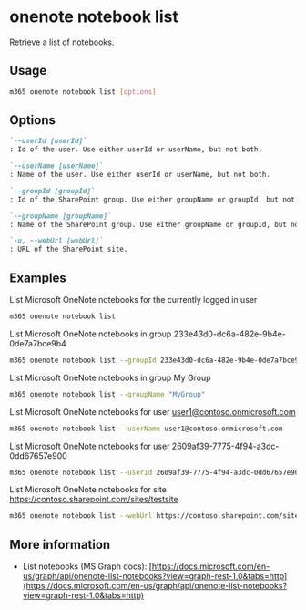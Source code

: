 
# onenote notebook list

Retrieve a list of notebooks.

## Usage

```sh
m365 onenote notebook list [options]
```

## Options

```md defintion-list
`--userId [userId]`
: Id of the user. Use either userId or userName, but not both.

`--userName [userName]`
: Name of the user. Use either userId or userName, but not both.

`--groupId [groupId]`
: Id of the SharePoint group. Use either groupName or groupId, but not both

`--groupName [groupName]`
: Name of the SharePoint group. Use either groupName or groupId, but not both.

`-u, --webUrl [webUrl]`
: URL of the SharePoint site.
```

<Global />

## Examples

List Microsoft OneNote notebooks for the currently logged in user

```sh
m365 onenote notebook list
```

List Microsoft OneNote notebooks in group 233e43d0-dc6a-482e-9b4e-0de7a7bce9b4

```sh
m365 onenote notebook list --groupId 233e43d0-dc6a-482e-9b4e-0de7a7bce9b4
```

List Microsoft OneNote notebooks in group My Group

```sh
m365 onenote notebook list --groupName "MyGroup"
```

List Microsoft OneNote notebooks for user user1@contoso.onmicrosoft.com

```sh
m365 onenote notebook list --userName user1@contoso.onmicrosoft.com
```

List Microsoft OneNote notebooks for user 2609af39-7775-4f94-a3dc-0dd67657e900

```sh
m365 onenote notebook list --userId 2609af39-7775-4f94-a3dc-0dd67657e900
```

List Microsoft OneNote notebooks for site https://contoso.sharepoint.com/sites/testsite

```sh
m365 onenote notebook list --webUrl https://contoso.sharepoint.com/sites/testsite
```

## More information

- List notebooks (MS Graph docs): [https://docs.microsoft.com/en-us/graph/api/onenote-list-notebooks?view=graph-rest-1.0&tabs=http](https://docs.microsoft.com/en-us/graph/api/onenote-list-notebooks?view=graph-rest-1.0&tabs=http)
